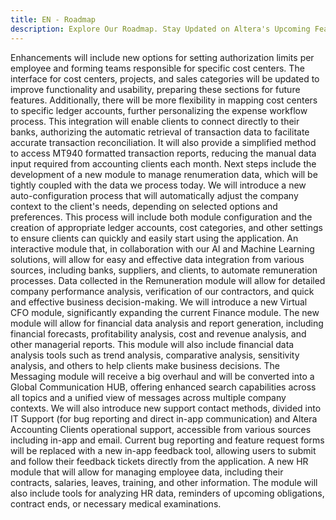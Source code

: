 ```yaml
---
title: EN - Roadmap
description: Explore Our Roadmap. Stay Updated on Altera's Upcoming Features and Enhancements.
---
```




<Steps>
    <Step icon="arrow-progress" title="10.2024 - Expense Workflow Enhancements">
        Enhancements will include new options for setting authorization limits per employee and forming teams responsible for specific cost centers. The interface for cost centers, projects, and sales categories will be updated to improve functionality and usability, preparing these sections for future features. Additionally, there will be more flexibility in mapping cost centers to specific ledger accounts, further personalizing the expense workflow process.
    </Step>
    <Step icon="building-columns" title="Q4 2024 - Open Banking - Renumerations">
        This integration will enable clients to connect directly to their banks, authorizing the automatic retrieval of transaction data to facilitate accurate transaction reconciliation. It will also provide a simplified method to access MT940 formatted transaction reports, reducing the manual data input required from accounting clients each month.
        Next steps include the development of a new module to manage renumeration data, which will be tightly coupled with the data we process today.
    </Step>
    <Step icon="tune" title="Q4 2024 - Advanced Auto-Configuration Process">
        We will introduce a new auto-configuration process that will automatically adjust the company context to the client's needs, depending on selected options and preferences. This process will include both module configuration and the creation of appropriate ledger accounts, cost categories, and other settings to ensure clients can quickly and easily start using the application.
    </Step>
    <Step icon="building-columns" title="Q1 2025 - Remuneration Module">
        An interactive module that, in collaboration with our AI and Machine Learning solutions, will allow for easy and effective data integration from various sources, including banks, suppliers, and clients, to automate remuneration processes. Data collected in the Remuneration module will allow for detailed company performance analysis, verification of our contractors, and quick and effective business decision-making.
    </Step>
    <Step icon="magnifying-glass-chart" title="Q2 2025 - Virtual CFO and Analytics">
        We will introduce a new Virtual CFO module, significantly expanding the current Finance module. The new module will allow for financial data analysis and report generation, including financial forecasts, profitability analysis, cost and revenue analysis, and other managerial reports. This module will also include financial data analysis tools such as trend analysis, comparative analysis, sensitivity analysis, and others to help clients make business decisions.
    </Step>
    <Step icon="comments" title="Q3 2025 - Global Communication HUB">
        The Messaging module will receive a big overhaul and will be converted into a Global Communication HUB, offering enhanced search capabilities across all topics and a unified view of messages across multiple company contexts.
        We will also introduce new support contact methods, divided into IT Support (for bug reporting and direct in-app communication) and Altera Accounting Clients operational support, accessible from various sources including in-app and email.
        Current bug reporting and feature request forms will be replaced with a new in-app feedback tool, allowing users to submit and follow their feedback tickets directly from the application.
    </Step>
    <Step icon="address-card" title="Q4 2025 - HR Module">
        A new HR module that will allow for managing employee data, including their contracts, salaries, leaves, training, and other information. The module will also include tools for analyzing HR data, reminders of upcoming obligations, contract ends, or necessary medical examinations.
    </Step>
</Steps>


